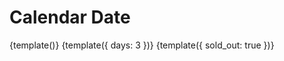 
<Meta title="Components/Calendar Date" decorators={[withKnobs]} />

# Calendar Date

<Preview>
  <Story name="Single Day" height="400px">
    {template()}
  </Story>
  <Story name="Multiple Days" height="400px">
    {template({ days: 3 })}
  </Story>
  <Story name="Sold Out" height="400px">
    {template({ sold_out: true })}
  </Story>
</Preview>
